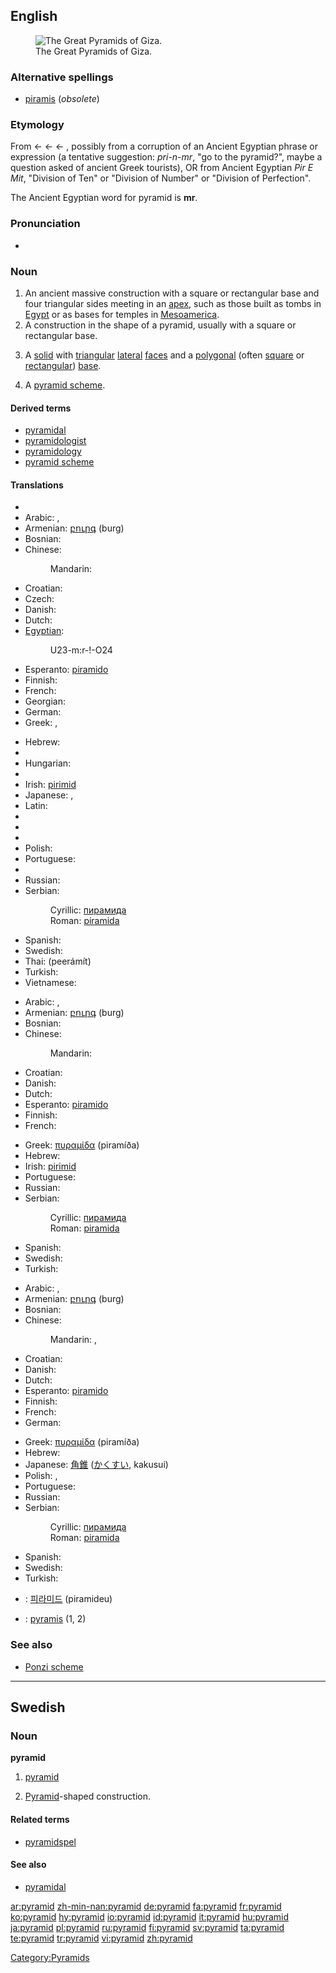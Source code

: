 ==English==
{{wikipedia}}
[[Image:Pyramids of Egypt1.jpg|thumb|right|The Great Pyramids of Giza.]]

===Alternative spellings===
* [[piramis]] (''obsolete'')

===Etymology===
From {{etyl|fr}} {{term|pyramide||lang=fr}} ← {{etyl|fro}} {{term|piramide||lang=fro}} ← {{etyl|la}} {{term|pyramis||lang=la}} ← {{etyl|grc}} {{term|sc=polytonic|πυραμίς||tr=puramis}}, possibly from a corruption of an Ancient Egyptian phrase or expression (a tentative suggestion: ''pri-n-mr'', "go to the pyramid?", maybe a question asked of ancient Greek tourists), OR from Ancient Egyptian ''Pir E Mit'', "Division of Ten" or "Division of Number" or "Division of Perfection".

The Ancient Egyptian word for pyramid is '''mr'''.

===Pronunciation===
* {{audio|en-us-pyramid.ogg|Audio (US)}}

===Noun===
{{en-noun}}

# An ancient massive construction with a square or rectangular base and four triangular sides meeting in an [[apex]], such as those built as tombs in [[Egypt]] or as bases for temples in [[Mesoamerica]].
# A construction in the shape of a pyramid, usually with a square or rectangular base.
# {{geometry}} A [[solid]] with [[triangular]] [[lateral]] [[face]]s and a [[polygonal]] (often [[square]] or [[rectangular]]) [[base]].
# A [[pyramid scheme]].
{{seeCites}}

====Derived terms====
* [[pyramidal]]
* [[pyramidologist]]
* [[pyramidology]]
* [[pyramid scheme]]

====Translations====
{{trans-top|ancient construction}}
* {{trreq|Albanian}}
* Arabic: {{t-|ar|هرم|m|tr=háram|sc=Arab}},  {{qualifier|plural}} {{t|ar|أهرام|m|p|tr='ahraam|sc=Arab}}
* Armenian: [[բուրգ]] (burg)
* Bosnian: {{t-|bs|piramida|f}}
* Chinese:
*: Mandarin: {{t|zh|金字塔|tr=jīnzìtǎ|sc=Hani}}
* Croatian: {{t-|hr|piramida|f|alt=piramída}}
* Czech: {{t-|cs|pyramida|f}}
* Danish: {{t-|da|pyramide|c}}
* Dutch: {{t+|nl|piramide|f}}
* [[Egyptian]]: {{tø|egy|mr|sc=Egyp}}
*: <hiero>U23-m:r-!-O24</hiero>
* Esperanto: [[piramido]]
* Finnish: {{t+|fi|pyramidi}}
* French: {{t+|fr|pyramide|f}}
* Georgian: {{t-|ka|პირამიდა|tr=piramida|xs=Georgian}}
* German: {{t+|de|Pyramide|f}}
* Greek: {{t+|el|πυραμίς|f|tr=piramís|sc=Grek}}, {{t+|el|πυραμίδα|f|tr=piramíða|sc=Grek}}
{{trans-mid}}
* Hebrew: {{he-translation|פירמידה|piramída}} {{f}}
* {{trreq|Hindi}}
* Hungarian: {{t+|hu|piramis}}
* {{trreq|Icelandic}}
* Irish: [[pirimid]] {{f}}
* Japanese: {{t-|ja|ピラミッド|tr=piramiddo|sc=Jpan}},  {{t|ja|金字塔|tr=きんじとう, kinjitō|sc=Jpan}}
* Latin: {{t-|la|pyramis|f}}
* {{trreq|Latvian}}
* {{trreq|Lithuanian}}
* {{trreq|Maltese}}
* Polish: {{t+|pl|piramida|f}}
* Portuguese: {{t+|pt|pirâmide|f}}
* {{trreq|Romanian}}
* Russian: {{t+|ru|пирамида|f|tr=piramída|sc=Cyrl}}
* Serbian:
*: Cyrillic: [[пирамида]] {{f}}
*: Roman: [[piramida]] {{f}}
* Spanish: {{t+|es|pirámide}}
* Swedish: {{t+|sv|pyramid|c}}
* Thai: {{Thai|[[พีระมิด]]}} (peerámít)
* Turkish: {{t|tr|piramit}}
* Vietnamese: {{t|vi|kim tự tháp|xs=Vietnamese}}
{{trans-bottom}}

{{trans-top|construction}}
* Arabic: {{t-|ar|هرم|m|tr=háram|sc=Arab}},  {{qualifier|plural}} {{t|ar|أهرام|m|p|tr='ahraam|sc=Arab}}
* Armenian: [[բուրգ]] (burg)
* Bosnian: {{t-|bs|piramida|f}}
* Chinese:
*: Mandarin: {{t|zh|金字塔|tr=jīnzìtǎ|sc=Hani}}
* Croatian: {{t-|hr|piramida|f|alt=piramída}}
* Danish: {{t-|da|pyramide|c}}
* Dutch: {{t+|nl|piramide|f}}
* Esperanto: [[piramido]]
* Finnish: {{t+|fi|pyramidi}}
* French: {{t+|fr|pyramide|f}}
{{trans-mid}}
* Greek: [[πυραμίδα]] (piramíða) {{f}}
* Hebrew: {{he-translation|פירמידה|piramída}} {{f}}
* Irish: [[pirimid]] {{f}}
* Portuguese: {{t+|pt|pirâmide|f}}
* Russian: {{t+|ru|пирамида|f|tr=piramída|sc=Cyrl}}
* Serbian:
*: Cyrillic: [[пирамида]] {{f}}
*: Roman: [[piramida]] {{f}}
* Spanish: {{t+|es|pirámide}}
* Swedish: {{t+|sv|pyramid|c}}
* Turkish: {{t|tr|piramit}}
{{trans-bottom}}

{{trans-top|notion in geometry}}
* Arabic: {{t-|ar|هرم|m|tr=háram|sc=Arab}},  {{qualifier|plural}} {{t|ar|أهرام|m|p|tr='ahraam|sc=Arab}}
* Armenian: [[բուրգ]] (burg)
* Bosnian: {{t-|bs|piramida|f}}
* Chinese:
*: Mandarin: {{t|zh|角錐|sc=Hani}},  {{t|zh|角锥|tr=jiǎozhuī|sc=Hani}}
* Croatian: {{t-|hr|piramida|f|alt=piramída}}
* Danish: {{t-|da|pyramide|c}}
* Dutch: {{t+|nl|piramide|f}}
* Esperanto: [[piramido]]
* Finnish: {{t+|fi|pyramidi}}
* French: {{t+|fr|pyramide|f}}
* German: {{t+|de|Pyramide|f}}
{{trans-mid}}
* Greek: [[πυραμίδα]] (piramíða) {{f}}
* Hebrew: {{he-translation|פירמידה|piramída}} {{f}}
* Japanese: [[角錐]] ([[かくすい]], kakusui)
* Polish: {{t-|pl|ostrosłup|m}}, {{t+|pl|piramida|f}}
* Portuguese: {{t+|pt|pirâmide|f}}
* Russian: {{t+|ru|пирамида|f|tr=piramída|sc=Cyrl}}
* Serbian:
*: Cyrillic: [[пирамида]] {{f}}
*: Roman: [[piramida]] {{f}}
* Spanish: {{t+|es|pirámide}}
* Swedish: {{t+|sv|pyramid|c}}
* Turkish: {{t|tr|piramit}}
{{trans-bottom}}

{{trans-see|pyramid scheme}}
<!--Remove this section once all of the translations below have been moved into the tables above.-->
{{checktrans-top}}
{{checktrans-mid}}
* {{ttbc|Korean}}: [[피라미드]] (piramideu)
* {{ttbc|Latin}}: [[pyramis]] {{f}} (1, 2)
{{checktrans-bottom}}

===See also===
* [[Ponzi scheme]]

----

==Swedish==

===Noun===
{{sv-noun-reg-r-c|2=pyramide}}
'''pyramid''' {{c}}

# {{geometry|lang=sv}} [[#English|pyramid]]
# [[Pyramid]]-shaped construction.

====Related terms====
* [[pyramidspel]]

====See also====
* [[pyramidal]]

[[Category:Pyramids]]

[[ar:pyramid]]
[[zh-min-nan:pyramid]]
[[de:pyramid]]
[[fa:pyramid]]
[[fr:pyramid]]
[[ko:pyramid]]
[[hy:pyramid]]
[[io:pyramid]]
[[id:pyramid]]
[[it:pyramid]]
[[hu:pyramid]]
[[ja:pyramid]]
[[pl:pyramid]]
[[ru:pyramid]]
[[fi:pyramid]]
[[sv:pyramid]]
[[ta:pyramid]]
[[te:pyramid]]
[[tr:pyramid]]
[[vi:pyramid]]
[[zh:pyramid]]